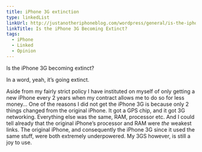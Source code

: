 ```yaml
---
title: iPhone 3G extinction
type: linkedList
linkUrl: http://justanotheriphoneblog.com/wordpress/general/is-the-iphone-3g-becoming-extinct
linkTitle: Is the iPhone 3G Becoming Extinct?
tags:
  - iPhone
  - Linked
  - Opinion
---
```


Is the iPhone 3G becoming extinct?

In a word, yeah, it’s going extinct.

Aside from my fairly strict policy I have instituted on myself of only getting a new iPhone every 2 years when my contract allows me to do so for less money… One of the reasons I did not get the iPhone 3G is because only 2 things changed from the original iPhone. It got a GPS chip, and it got 3G networking. Everything else was the same, RAM, processor etc. And I could tell already that the original iPhone’s processor and RAM were _the_ weakest links. The original iPhone, and consequently the iPhone 3G since it used the same stuff, were both extremely underpowered. My 3GS however, is still a joy to use.
